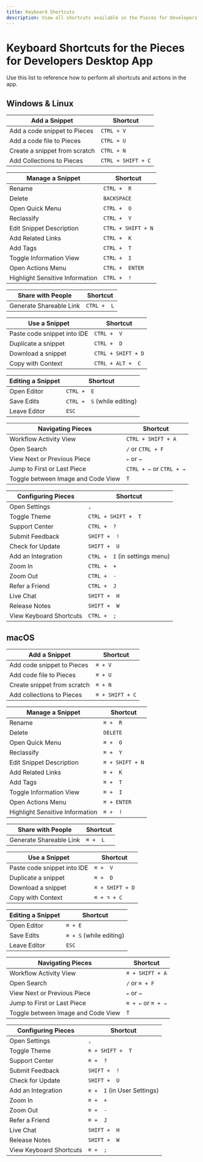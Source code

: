 ```yaml
---
title: Keyboard Shortcuts
description: View all shortcuts available in the Pieces for Developers Desktop App.
---
```


# Keyboard Shortcuts for the Pieces for Developers Desktop App
Use this list to reference how to perform all shortcuts and actions in the app.

## Windows & Linux

| Add a Snippet                 | Shortcut             |
|-------------------------------|----------------------|
| Add a code snippet to Pieces  | ` CTRL + V `         |
| Add a code file to Pieces     | ` CTRL + U `         |
| Create a snippet from scratch | ` CTRL + N `         |
| Add Collections to Pieces     | ` CTRL + SHIFT + C ` |

| Manage a Snippet                | Shortcut             |
|---------------------------------|----------------------|
| Rename                          | ` CTRL +  R `        |
| Delete                          | ` BACKSPACE `        |
| Open Quick Menu                 | ` CTRL +  O `        |
| Reclassify                      | ` CTRL +  Y `        |
| Edit Snippet Description        | ` CTRL + SHIFT + N ` |
| Add Related Links               | ` CTRL +  K `        |
| Add Tags                        | ` CTRL +  T `        |
| Toggle Information View         | ` CTRL +  I `        |
| Open Actions Menu               | ` CTRL +  ENTER `    |
| Highlight Sensitive Information | ` CTRL +  ! `        |

| Share with People       | Shortcut      |
|-------------------------|---------------|
| Generate Shareable Link | ` CTRL +  L ` |

| Use a Snippet               | Shortcut             |
|-----------------------------|----------------------|
| Paste code snippet into IDE | ` CTRL +  V `        |
| Duplicate a snippet         | ` CTRL +  D `        |
| Download a snippet          | ` CTRL + SHIFT + D ` |
| Copy with Context           | ` CTRL + ALT +  C `  |

| Editing a Snippet | Shortcut                      |
|-------------------|-------------------------------|
| Open Editor       | ` CTRL +  E `                 |
| Save Edits        | ` CTRL +  S ` (while editing) |
| Leave Editor      | ` ESC `                       |

| Navigating Pieces                  | Shortcut                     |
|------------------------------------|------------------------------|
| Workflow Activity View             | ` CTRL + SHIFT + A `         |
| Open Search                        | ` / ` or ` CTRL + F `        |
| View Next or Previous Piece        | ` ← ` or ` → `               |
| Jump to First or Last Piece        | ` CTRL + ← ` or ` CTRL + → ` |
| Toggle between Image and Code View | ` T `                        |

| Configuring Pieces      | Shortcut                         |
|-------------------------|----------------------------------|
| Open Settings           | ` , `                            |
| Toggle Theme            | ` CTRL + SHIFT +  T `            |
| Support Center          | ` CTRL +  ? `                    |
| Submit Feedback         | ` SHIFT +  ! `                   |
| Check for Update        | ` SHIFT +  U `                   |
| Add an Integration      | ` CTRL +  I ` (in settings menu) |
| Zoom In                 | ` CTRL +  + `                    |
| Zoom Out                | ` CTRL +  - `                    |
| Refer a Friend          | ` CTRL +  J `                    |
| Live Chat               | ` SHIFT +  H `                   |
| Release Notes           | ` SHIFT +  W `                   |
| View Keyboard Shortcuts | ` CTRL +  ; `                    |

## macOS

| Add a Snippet               | Shortcut          |
|-----------------------------|-------------------|
| Add code snippet to Pieces  | ` ⌘ + V `         |
| Add code file to Pieces     | ` ⌘ + U `         |
| Create snippet from scratch | ` ⌘ + N `         |
| Add collections to Pieces   | ` ⌘ + SHIFT + C ` |

| Manage a Snippet                | Shortcut          |
|---------------------------------|-------------------|
| Rename                          | ` ⌘ +  R `        |
| Delete                          | ` DELETE `        |
| Open Quick Menu                 | ` ⌘ +  O `        |
| Reclassify                      | ` ⌘ +  Y `        |
| Edit Snippet Description        | ` ⌘ + SHIFT + N ` |
| Add Related Links               | ` ⌘ +  K `        |
| Add Tags                        | ` ⌘ +  T `        |
| Toggle Information View         | ` ⌘ +  I `        |
| Open Actions Menu               | ` ⌘ + ENTER `     |
| Highlight Sensitive Information | ` ⌘ +  ! `        |

| Share with People       | Shortcut   |
|-------------------------|------------|
| Generate Shareable Link | ` ⌘ +  L ` |

| Use a Snippet               | Shortcut          |
|-----------------------------|-------------------|
| Paste code snippet into IDE | ` ⌘ +  V `        |
| Duplicate a snippet         | ` ⌘ +  D `        |
| Download a snippet          | ` ⌘ + SHIFT + D ` |
| Copy with Context           | ` ⌘ + ⌥ + C `     |

| Editing a Snippet | Shortcut                  |
|-------------------|---------------------------|
| Open Editor       | ` ⌘ + E `                 |
| Save Edits        | ` ⌘ + S ` (while editing) |
| Leave Editor      | ` ESC `                   |

| Navigating Pieces                  | Shortcut               |
|------------------------------------|------------------------|
| Workflow Activity View             | ` ⌘ + SHIFT + A `      |
| Open Search                        | ` / ` or ` ⌘ + F `     |
| View Next or Previous Piece        | ` ← ` or ` → `         |
| Jump to First or Last Piece        | ` ⌘ + ← ` or ` ⌘ + → ` |
| Toggle between Image and Code View | ` T `                  |

| Configuring Pieces      | Shortcut                      |
|-------------------------|-------------------------------|
| Open Settings           | ` , `                         |
| Toggle Theme            | ` ⌘ + SHIFT +  T `            |
| Support Center          | ` ⌘ +  ? `                    |
| Submit Feedback         | ` SHIFT +  ! `                |
| Check for Update        | ` SHIFT +  U `                |
| Add an Integration      | ` ⌘ +  I ` (in User Settings) |
| Zoom In                 | ` ⌘ +  + `                    |
| Zoom Out                | ` ⌘ +  - `                    |
| Refer a Friend          | ` ⌘ +  J `                    |
| Live Chat               | ` SHIFT +  H `                |
| Release Notes           | ` SHIFT +  W `                |
| View Keyboard Shortcuts | ` ⌘ +  ; `                    |
